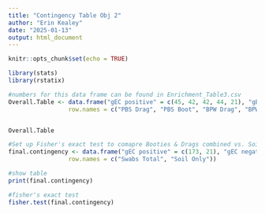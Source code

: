 ---
title: "Contingency Table Obj 2"
author: "Erin Kealey"
date: "2025-01-13"
output: html_document
---

```{r setup, include=FALSE}
knitr::opts_chunk$set(echo = TRUE)

library(stats)
library(rstatix)
```


```{r Create Table 3}
#numbers for this data frame can be found in Enrichment_Table3.csv 
Overall.Table <- data.frame("gEC positive" = c(45, 42, 42, 44, 21), "gEC negative" = c(3, 6, 6, 4, 27),
                 row.names = c("PBS Drag", "PBS Boot", "BPW Drag", "BPW Boot", "Soil"))


Overall.Table

```
```{r Prep for Analysis}
#Set up Fisher's exact test to comapre Booties & Drags combined vs. Soil Grabs
final.contingency <- data.frame("gEC positive" = c(173, 21), "gEC negative" = c(19, 27),
                 row.names = c("Swabs Total", "Soil Only"))

#show table
print(final.contingency)

#fisher's exact test
fisher.test(final.contingency)

```

